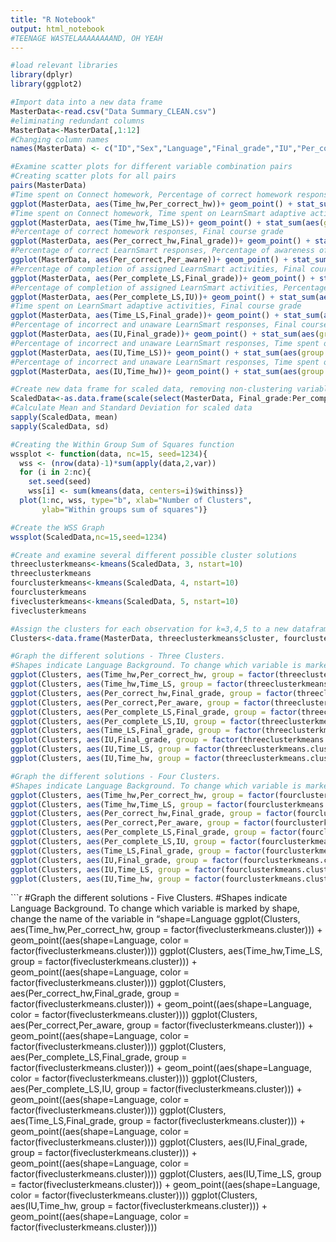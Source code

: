 ```yaml
---
title: "R Notebook"
output: html_notebook
#TEENAGE WASTELAAAAAAAAND, OH YEAH
---
```

  
```r
#load relevant libraries
library(dplyr)
library(ggplot2)

#Import data into a new data frame
MasterData<-read.csv("Data Summary_CLEAN.csv")
#eliminating redundant columns
MasterData<-MasterData[,1:12]
#Changing column names
names(MasterData) <- c("ID","Sex","Language","Final_grade","IU","Per_correct","Per_aware","Time_hw","Time_pron","Time_LS","Per_correct_hw","Per_complete_LS")

```

```r
#Examine scatter plots for different variable combination pairs
#Creating scatter plots for all pairs
pairs(MasterData)
#Time spent on Connect homework, Percentage of correct homework responses
ggplot(MasterData, aes(Time_hw,Per_correct_hw))+ geom_point() + stat_sum(aes(group = 1))
#Time spent on Connect homework, Time spent on LearnSmart adaptive activities
ggplot(MasterData, aes(Time_hw,Time_LS))+ geom_point() + stat_sum(aes(group = 1))
#Percentage of correct homework responses, Final course grade
ggplot(MasterData, aes(Per_correct_hw,Final_grade))+ geom_point() + stat_sum(aes(group = 1))
#Percentage of correct LearnSmart responses, Percentage of awareness of correct/incorrect responses
ggplot(MasterData, aes(Per_correct,Per_aware))+ geom_point() + stat_sum(aes(group = 1))
#Percentage of completion of assigned LearnSmart activities, Final course grade
ggplot(MasterData, aes(Per_complete_LS,Final_grade))+ geom_point() + stat_sum(aes(group = 1))
#Percentage of completion of assigned LearnSmart activities, Percentage of incorrect and unaware LearnSmart responses
ggplot(MasterData, aes(Per_complete_LS,IU))+ geom_point() + stat_sum(aes(group = 1))
#Time spent on LearnSmart adaptive activities, Final course grade
ggplot(MasterData, aes(Time_LS,Final_grade))+ geom_point() + stat_sum(aes(group = 1))
#Percentage of incorrect and unaware LearnSmart responses, Final course grade
ggplot(MasterData, aes(IU,Final_grade))+ geom_point() + stat_sum(aes(group = 1))
#Percentage of incorrect and unaware LearnSmart responses, Time spent on LearnSmart adaptive activities
ggplot(MasterData, aes(IU,Time_LS))+ geom_point() + stat_sum(aes(group = 1))
#Percentage of incorrect and unaware LearnSmart responses, Time spent on Connect homework
ggplot(MasterData, aes(IU,Time_hw))+ geom_point() + stat_sum(aes(group = 1))
```

```r
#Create new data frame for scaled data, removing non-clustering variables
ScaledData<-as.data.frame(scale(select(MasterData, Final_grade:Per_complete_LS)))
#Calculate Mean and Standard Deviation for scaled data
sapply(ScaledData, mean)
sapply(ScaledData, sd)
```

```r
#Creating the Within Group Sum of Squares function
wssplot <- function(data, nc=15, seed=1234){
  wss <- (nrow(data)-1)*sum(apply(data,2,var))
  for (i in 2:nc){
    set.seed(seed)
    wss[i] <- sum(kmeans(data, centers=i)$withinss)}
  plot(1:nc, wss, type="b", xlab="Number of Clusters",
       ylab="Within groups sum of squares")}

#Create the WSS Graph
wssplot(ScaledData,nc=15,seed=1234)
```
```r
#Create and examine several different possible cluster solutions
threeclusterkmeans<-kmeans(ScaledData, 3, nstart=10)
threeclusterkmeans
fourclusterkmeans<-kmeans(ScaledData, 4, nstart=10)
fourclusterkmeans
fiveclusterkmeans<-kmeans(ScaledData, 5, nstart=10)
fiveclusterkmeans
```
```r
#Assign the clusters for each observation for k=3,4,5 to a new dataframe
Clusters<-data.frame(MasterData, threeclusterkmeans$cluster, fourclusterkmeans$cluster, fiveclusterkmeans$cluster)
```

```r
#Graph the different solutions - Three Clusters.
#Shapes indicate Language Background. To change which variable is marked by shape, change the name of the variable in "shape=Language"
ggplot(Clusters, aes(Time_hw,Per_correct_hw, group = factor(threeclusterkmeans.cluster))) + geom_point((aes(shape=Language, color = factor(threeclusterkmeans.cluster))))
ggplot(Clusters, aes(Time_hw,Time_LS, group = factor(threeclusterkmeans.cluster))) + geom_point((aes(shape=Language, color = factor(threeclusterkmeans.cluster))))
ggplot(Clusters, aes(Per_correct_hw,Final_grade, group = factor(threeclusterkmeans.cluster))) + geom_point((aes(shape=Language, color = factor(threeclusterkmeans.cluster))))
ggplot(Clusters, aes(Per_correct,Per_aware, group = factor(threeclusterkmeans.cluster))) + geom_point((aes(shape=Language, color = factor(threeclusterkmeans.cluster))))
ggplot(Clusters, aes(Per_complete_LS,Final_grade, group = factor(threeclusterkmeans.cluster))) + geom_point((aes(shape=Language, color = factor(threeclusterkmeans.cluster))))
ggplot(Clusters, aes(Per_complete_LS,IU, group = factor(threeclusterkmeans.cluster))) + geom_point((aes(shape=Language, color = factor(threeclusterkmeans.cluster))))
ggplot(Clusters, aes(Time_LS,Final_grade, group = factor(threeclusterkmeans.cluster))) + geom_point((aes(shape=Language, color = factor(threeclusterkmeans.cluster))))
ggplot(Clusters, aes(IU,Final_grade, group = factor(threeclusterkmeans.cluster))) + geom_point((aes(shape=Language, color = factor(threeclusterkmeans.cluster))))
ggplot(Clusters, aes(IU,Time_LS, group = factor(threeclusterkmeans.cluster))) + geom_point((aes(shape=Language, color = factor(threeclusterkmeans.cluster))))
ggplot(Clusters, aes(IU,Time_hw, group = factor(threeclusterkmeans.cluster))) + geom_point((aes(shape=Language, color = factor(threeclusterkmeans.cluster))))
```

```r
#Graph the different solutions - Four Clusters.
#Shapes indicate Language Background. To change which variable is marked by shape, change the name of the variable in "shape=Language
ggplot(Clusters, aes(Time_hw,Per_correct_hw, group = factor(fourclusterkmeans.cluster))) + geom_point((aes(shape=Language, color = factor(fourclusterkmeans.cluster))))
ggplot(Clusters, aes(Time_hw,Time_LS, group = factor(fourclusterkmeans.cluster))) + geom_point((aes(shape=Language, color = factor(fourclusterkmeans.cluster))))
ggplot(Clusters, aes(Per_correct_hw,Final_grade, group = factor(fourclusterkmeans.cluster))) + geom_point((aes(shape=Language, color = factor(fourclusterkmeans.cluster))))
ggplot(Clusters, aes(Per_correct,Per_aware, group = factor(fourclusterkmeans.cluster))) + geom_point((aes(shape=Language, color = factor(fourclusterkmeans.cluster))))
ggplot(Clusters, aes(Per_complete_LS,Final_grade, group = factor(fourclusterkmeans.cluster))) + geom_point((aes(shape=Language, color = factor(fourclusterkmeans.cluster))))
ggplot(Clusters, aes(Per_complete_LS,IU, group = factor(fourclusterkmeans.cluster))) + geom_point((aes(shape=Language, color = factor(fourclusterkmeans.cluster))))
ggplot(Clusters, aes(Time_LS,Final_grade, group = factor(fourclusterkmeans.cluster))) + geom_point((aes(shape=Language, color = factor(fourclusterkmeans.cluster))))
ggplot(Clusters, aes(IU,Final_grade, group = factor(fourclusterkmeans.cluster))) + geom_point((aes(shape=Language, color = factor(fourclusterkmeans.cluster))))
ggplot(Clusters, aes(IU,Time_LS, group = factor(fourclusterkmeans.cluster))) + geom_point((aes(shape=Language, color = factor(fourclusterkmeans.cluster))))
ggplot(Clusters, aes(IU,Time_hw, group = factor(fourclusterkmeans.cluster))) + geom_point((aes(shape=Language, color = factor(fourclusterkmeans.cluster))))
```
```r
#Graph the different solutions - Five Clusters.
#Shapes indicate Language Background. To change which variable is marked by shape, change the name of the variable in "shape=Language
ggplot(Clusters, aes(Time_hw,Per_correct_hw, group = factor(fiveclusterkmeans.cluster))) + geom_point((aes(shape=Language, color = factor(fiveclusterkmeans.cluster))))
ggplot(Clusters, aes(Time_hw,Time_LS, group = factor(fiveclusterkmeans.cluster))) + geom_point((aes(shape=Language, color = factor(fiveclusterkmeans.cluster))))
ggplot(Clusters, aes(Per_correct_hw,Final_grade, group = factor(fiveclusterkmeans.cluster))) + geom_point((aes(shape=Language, color = factor(fiveclusterkmeans.cluster))))
ggplot(Clusters, aes(Per_correct,Per_aware, group = factor(fiveclusterkmeans.cluster))) + geom_point((aes(shape=Language, color = factor(fiveclusterkmeans.cluster))))
ggplot(Clusters, aes(Per_complete_LS,Final_grade, group = factor(fiveclusterkmeans.cluster))) + geom_point((aes(shape=Language, color = factor(fiveclusterkmeans.cluster))))
ggplot(Clusters, aes(Per_complete_LS,IU, group = factor(fiveclusterkmeans.cluster))) + geom_point((aes(shape=Language, color = factor(fiveclusterkmeans.cluster))))
ggplot(Clusters, aes(Time_LS,Final_grade, group = factor(fiveclusterkmeans.cluster))) + geom_point((aes(shape=Language, color = factor(fiveclusterkmeans.cluster))))
ggplot(Clusters, aes(IU,Final_grade, group = factor(fiveclusterkmeans.cluster))) + geom_point((aes(shape=Language, color = factor(fiveclusterkmeans.cluster))))
ggplot(Clusters, aes(IU,Time_LS, group = factor(fiveclusterkmeans.cluster))) + geom_point((aes(shape=Language, color = factor(fiveclusterkmeans.cluster))))
ggplot(Clusters, aes(IU,Time_hw, group = factor(fiveclusterkmeans.cluster))) + geom_point((aes(shape=Language, color = factor(fiveclusterkmeans.cluster))))